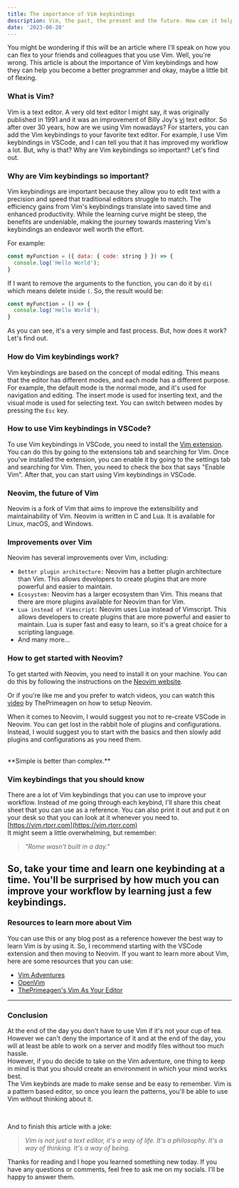 ```yaml
---
title: The importance of Vim keybindings
description: Vim, the past, the present and the future. How can it help you become more productive and efficient in your day to day life as a developer?
date: '2023-08-28'
---
```


You might be wondering if this will be an article where I'll speak on how you can flex to your friends and colleagues that you use Vim. Well, you're wrong. This article is about the importance of Vim keybindings and how they can help you become a better programmer and okay, maybe a little bit of flexing.

### What is Vim?

Vim is a text editor. A very old text editor I might say, it was originally published in 1991 and it was an improvement of Billy Joy's [vi](https://www.cs.colostate.edu/helpdocs/vi.html) text editor.
So after over 30 years, how are we using Vim nowadays? For starters, you can add the Vim keybindings to your favorite text editor. For example, I use Vim keybindings in VSCode, and I can tell you that it has improved my workflow a lot. But, why is that? Why are Vim keybindings so important? Let's find out.

### Why are Vim keybindings so important?

Vim keybindings are important because they allow you to edit text with a precision and speed that traditional editors struggle to match. The efficiency gains from Vim's keybindings translate into saved time and enhanced productivity. While the learning curve might be steep, the benefits are undeniable, making the journey towards mastering Vim's keybindings an endeavor well worth the effort.

For example: 

```js
const myFunction = ({ data: { code: string } }) => {
  console.log('Hello World');
}
```

If I want to remove the arguments to the function, you can do it by `di(` which means delete inside `(`. So, the result would be:
```js
const myFunction = () => {
  console.log('Hello World');
}
```

As you can see, it's a very simple and fast process. But, how does it work? Let's find out.

### How do Vim keybindings work?

Vim keybindings are based on the concept of modal editing. This means that the editor has different modes, and each mode has a different purpose. For example, the default mode is the normal mode, and it's used for navigation and editing. The insert mode is used for inserting text, and the visual mode is used for selecting text. You can switch between modes by pressing the `Esc` key.

### How to use Vim keybindings in VSCode?

To use Vim keybindings in VSCode, you need to install the [Vim extension](https://marketplace.visualstudio.com/items?itemName=vscodevim.vim). You can do this by going to the extensions tab and searching for Vim. Once you've installed the extension, you can enable it by going to the settings tab and searching for Vim. Then, you need to check the box that says "Enable Vim". After that, you can start using Vim keybindings in VSCode.

### Neovim, the future of Vim

Neovim is a fork of Vim that aims to improve the extensibility and maintainability of Vim. Neovim is written in C and Lua. It is available for Linux, macOS, and Windows.

### Improvements over Vim

Neovim has several improvements over Vim, including:
   - `Better plugin architecture:` Neovim has a better plugin architecture than Vim. This allows developers to create plugins that are more powerful and easier to maintain.
   - `Ecosystem:` Neovim has a larger ecosystem than Vim. This means that there are more plugins available for Neovim than for Vim.
   - `Lua instead of Vimscript:` Neovim uses Lua instead of Vimscript. This allows developers to create plugins that are more powerful and easier to maintain. Lua is super fast and easy to learn, so it's a great choice for a scripting language.
   - And many more...

###  How to get started with Neovim?

To get started with Neovim, you need to install it on your machine. You can do this by following the instructions on the [Neovim website](https://neovim.io/).

Or if you're like me and you prefer to watch videos, you can watch this [video](https://www.youtube.com/watch?v=w7i4amO_zaE) by ThePrimeagen on how to setup Neovim.

When it comes to Neovim, I would suggest you not to re-create VSCode in Neovim. You can get lost in the rabbit hole of plugins and configurations. Instead, I would suggest you to start with the basics and then slowly add plugins and configurations as you need them.

<br />
**Simple is better than complex.**

### Vim keybindings that you should know

There are a lot of Vim keybindings that you can use to improve your workflow. Instead of me going through each keybind, I'll share this cheat sheet that you can use as a reference. You can also print it out and put it on your desk so that you can look at it whenever you need to.
<br />
[https://vim.rtorr.com](https://vim.rtorr.com)
<br/>
It might seem a little overwhelming, but remember: 
> _"Rome wasn't built in a day."_

So, take your time and learn one keybinding at a time. You'll be surprised by how much you can improve your workflow by learning just a few keybindings.
<br />
---

### Resources to learn more about Vim

You can use this or any blog post as a reference however the best way to learn Vim is by using it. So, I recommend starting with the VSCode extension and then moving to Neovim. If you want to learn more about Vim, here are some resources that you can use:
- [Vim Adventures](https://vim-adventures.com/)
- [OpenVim](https://www.openvim.com/)
- [ThePrimeagen's Vim As Your Editor](https://www.youtube.com/playlist?list=PLm323Lc7iSW_wuxqmKx_xxNtJC_hJbQ7R) 

---

### Conclusion

At the end of the day you don't have to use Vim if it's not your cup of tea. However we can't deny the importance of it and at the end of the day, you will at least be able to work on a server and modify files without too much hassle. 
<br />
However, if you do decide to take on the Vim adventure, one thing to keep in mind is that you should create an environment in which your mind works best.
<br /> 
The Vim keybinds are made to make sense and be easy to remember.
Vim is a pattern based editor, so once you learn the patterns, you'll be able to use Vim without thinking about it.

<br />

And to finish this article with a joke:
> _Vim is not just a text editor, it's a way of life. It's a philosophy. It's a way of thinking. It's a way of being._

Thanks for reading and I hope you learned something new today. If you have any questions or comments, feel free to ask me on my socials. I'll be happy to answer them. 